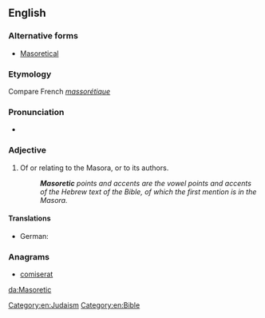 ==English==
{{wikipedia|Masoretic Text}}

===Alternative forms===
* [[Masoretical]]

===Etymology===
Compare French ''[[massorétique]]''

===Pronunciation===
* {{IPA|/mæsəˈrɛtɪk/|lang=en}}

===Adjective===
{{en-adj|-}}
# Of or relating to the Masora, or to its authors.
#: '''''Masoretic''' points and accents are the vowel points and accents of the Hebrew text of the Bible, of which the first mention is in the Masora.''

====Translations====
{{trans-top|relating to the Masora or to its authors}}
* German: {{t|de|masoretisch}}
{{trans-mid}}
{{trans-bottom}}

===Anagrams===
* [[comiserat#English|comiserat]]

[[Category:en:Judaism]]
[[Category:en:Bible]]

[[da:Masoretic]]
